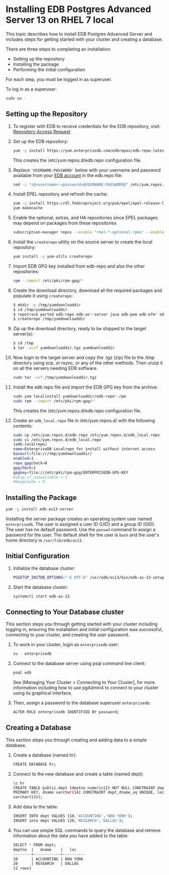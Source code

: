 # Installing EDB Postgres Advanced Server 13 on RHEL 7 local

This topic describes how to install EDB Postgres Advanced Server and includes steps for getting started with your cluster and creating a database.

There are three steps to completing an installation:

- Setting up the repository
- Installing the package
- Performing the initial configuration

For each step, you must be logged in as superuser.

To log in as a superuser:

```sh
sudo su -
```

## Setting up the Repository

1. To register with EDB to receive credentials for the EDB repository, visit: [Repository Access Request](https://www.enterprisedb.com/repository-access-request)

1. Set up the EDB repository:

   ```sh
   yum -y install https://yum.enterprisedb.com/edbrepos/edb-repo-latest.noarch.rpm
   ```

   This creates the /etc/yum.repos.d/edb.repo configuration file.

1. Replace `'USERNAME:PASSWORD'` below with your username and password available from your
   [EDB account](https://www.enterprisedb.com/user) in the edb.repo file:

   ```sh
   sed -i "s@<username>:<password>@USERNAME:PASSWORD@" /etc/yum.repos.d/edb.repo
   ```

1. Install EPEL repository and refresh the cache:

   ```sh
   yum -y install https://dl.fedoraproject.org/pub/epel/epel-release-latest-7.noarch.rpm
   yum makecache
   ```

1. Enable the optional, extras, and HA repositories since EPEL packages may depend on packages from these repositories

   ```sh
   subscription-manager repos --enable "rhel-*-optional-rpms" --enable "rhel-*-extras-rpms"  --enable "rhel-ha-for-rhel-*-server-rpms"
   ```

1. Install the `createrepo` utility on the source server to create the local repository:

   ```sh
   yum install -y yum-utils createrepo
   ```

1. Import EDB GPG key installed from edb-repo and also the other repositories:

   ```sh
   rpm --import /etc/pki/rpm-gpg/*
   ```

1. Create the download directory, download all the required packages and populate it using `createrepo`:

   ```sh
   $ mkdir -p /tmp/yumdownloaddir
   $ cd /tmp/yumdownloaddir
   $ repotrack parted edb-repo edb-as*-server java edb-pem edb-efm* edb-migrationtoolkit ppas-xdb edb-as*-pgagent.x86_64 edb-bart
   $ createrepo /tmp/yumdownloaddir
   ```

1. Zip up the download directory, ready to be shipped to the target server(s):

   ```sh
   $ cd /tmp
   $ tar -zcvf yumdownloaddir.tgz yumdownloaddir
   ```

1. Now login to the target server and copy the .tgz (zip) file to the /tmp directory using scp, or rsync, or any of the other methods. Then unzip it on all the servers needing EDB software.

   ```sh
   sudo tar -xvf /tmp/yumdownloaddir.tgz
   ```

1. Install the edb repo file and import the EDB GPG key from the archive:

   ```sh
   sudo yum localinstall yumdownloaddir/edb-repo*.rpm
   sudo rpm --import /etc/pki/rpm-gpg/*
   ```

   This creates the /etc/yum.repos.d/edb.repo configuration file.

1. Create an `edb_local.repo` file in /etc/yum.repos.d/ with the following contents:
   ```sh
   sudo cp /etc/yum.repos.d/edb.repo /etc/yum.repos.d/edb_local.repo
   sudo vi /etc/yum.repos.d/edb_local.repo
   [edb-localrepo]
   name=EnterpriseDB Localrepo for install without internet access
   baseurl=file:///tmp/yumdownloaddir/
   enabled=1
   repo_gpgcheck=0
   gpgcheck=1
   gpgkey=file:///etc/pki/rpm-gpg/ENTERPRISEDB-GPG-KEY
   #skip_if_unavailable = 1
   #keepcache = 0
   ```

## Installing the Package

```sh
yum -y install edb-as13-server
```

Installing the server package creates an operating system user named `enterprisedb`. The user is assigned a user ID (UID) and a group ID (GID). The user has no default password. Use the `passwd` command to assign a password for the user. The default shell for the user is `bash` and the user's home directory is `/var/lib/edb/as13`.

## Initial Configuration

1. Initialize the database cluster:

   ```sh
   PGSETUP_INITDB_OPTIONS="-E UTF-8" /usr/edb/as13/bin/edb-as-13-setup initdb
   ```

1. Start the database cluster:

   ```sh
   systemctl start edb-as-13
   ```

## Connecting to Your Database cluster

This section steps you through getting started with your cluster including logging in, ensuring the installation and initial configuration was successful, connecting to your cluster, and creating the user password.

1. To work in your cluster, login as `enterprisedb` user:

   ```sh
   su - enterprisedb
   ```

1. Connect to the database server using psql command line client:

   ```sh
   psql edb
   ```

   See [Managing Your Cluster > Connecting to Your Cluster], for more information including how to use pgAdmin4 to connect to your cluster using its graphical interface.

1. Then, assign a password to the database superuser `enterprisedb`:

   ```sh
   ALTER ROLE enterprisedb IDENTIFIED BY password;
   ```

## Creating a Database

This section steps you through creating and adding data to a simple database.

1. Create a database (named hr):

   ```sh
   CREATE DATABASE hr;
   ```

1. Connect to the new database and create a table (named dept):

   ```sh
   \c hr
   CREATE TABLE public.dept (deptno numeric(2) NOT NULL CONSTRAINT dept_pk
   PRIMARY KEY, dname varchar(14) CONSTRAINT dept_dname_uq UNIQUE, loc
   varchar(13));
   ```

1. Add data to the table:

   ```sh
   INSERT INTO dept VALUES (10,'ACCOUNTING','NEW YORK');
   INSERT into dept VALUES (20,'RESEARCH','DALLAS');
   ```

1. You can use simple SQL commands to query the database and retrieve information about the data you have added to the table:

   ```sh
   SELECT * FROM dept;
   deptno  |   dname    |   loc
   --------+------------+----------
   10      | ACCOUNTING | NEW YORK
   20      | RESEARCH   | DALLAS
   (2 rows)
   ```
